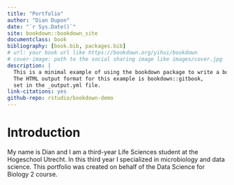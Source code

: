 --- 
title: "Portfolio"
author: "Dian Dupon"
date: "`r Sys.Date()`"
site: bookdown::bookdown_site
documentclass: book
bibliography: [book.bib, packages.bib]
# url: your book url like https://bookdown.org/yihui/bookdown
# cover-image: path to the social sharing image like images/cover.jpg
description: |
  This is a minimal example of using the bookdown package to write a book.
  The HTML output format for this example is bookdown::gitbook,
  set in the _output.yml file.
link-citations: yes
github-repo: rstudio/bookdown-demo
---

# Introduction
My name is Dian and I am a third-year Life Sciences student at the Hogeschool Utrecht. In this third year I specialized in microbiology and data science. This portfolio was created on behalf of the Data Science for Biology 2 course.





